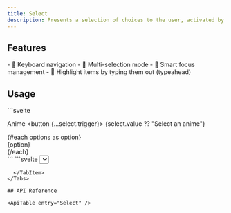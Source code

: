 ```yaml
---
title: Select
description: Presents a selection of choices to the user, activated by a button.
---
```


<Preview client:load />

## Features

<Features>
	- 🎹 Keyboard navigation
	- 🍃 Multi-selection mode
	- 🧠 Smart focus management
	- 💬 Highlight items by typing them out (typeahead)
</Features>

## Usage

<Tabs>
  <TabItem label="Builder">
```svelte
<script lang="ts">
  import { Select } from "melt/builders";

	const options = [
		"Bleach",
		"Dan da Dan",
		"Re: Zero",
		"Jujutsu Kaisen",
		"Attack on Titan",
		"Death Note",
	] as const;
	type Option = (typeof options)[number];

  const select = new Select<Option>();
</script>

<label for={select.ids.trigger}>Anime</label>
<button	{...select.trigger}>
	{select.value ?? "Select an anime"}
</button>

<div {...select.content}>
	{#each options as option}
		<div {...select.getOption(option)}>
			{option}
		</div>
	{/each}
</div>
```
  </TabItem>

  <TabItem label="Component">
```svelte
<script lang="ts">
  import { Select } from "melt/components";

	const options = [
		"Bleach",
		"Dan da Dan",
		"Re: Zero",
		"Jujutsu Kaisen",
		"Attack on Titan",
		"Death Note",
	] as const;
	type Option = (typeof options)[number];
</script>

<Select>
  {#snippet children(select)}
		<label for={select.ids.trigger}>Anime</label>
		<button	{...select.trigger}>
			{select.value ?? "Select an anime"}
		</button>

		<div {...select.content}>
			{#each options as option}
				<div {...select.getOption(option)}>
					{option}
				</div>
			{/each}
		</div>
  {/snippet}
</Select>
```
  </TabItem>
</Tabs>

## API Reference

<ApiTable entry="Select" />
